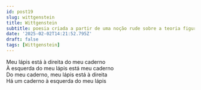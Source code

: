 ```yaml
---
id: post19
slug: wittgenstein
title: Wittgenstein
subtitle: poesia criada a partir de uma noção rude sobre a teoria figurativa do sentido de Wittgenstein
date: '2025-02-02T14:21:52.795Z'
draft: false
tags: [Wittgenstein]
---
```

Meu lápis está à direita do meu caderno  
À esquerda do meu lápis está meu caderno  
Do meu caderno, meu lápis está à direita  
Há um caderno à esquerda do meu lápis  
